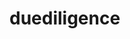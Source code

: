 # duediligence


<ul className="grid grid-cols-1 md:grid-cols-2 lg:grid-cols-3 xl:grid-cols-4 gap-4 -ml-6">

<ReferenceCard
    title="ah"
    description="This command allows the user to retrieve afterhours data for a given stock ticker. The data retrieved will..."
    url="/bot/reference/telegram/duediligence/ah"
/>
<ReferenceCard
    title="analyst"
    description="This command allows the user to retrieve analyst recommendations for a given stock ticker."
    url="/bot/reference/telegram/duediligence/analyst"
/>
<ReferenceCard
    title="bio_stocks"
    description="This command retrieves a stock's company information and displays it to the user. It takes a stock ticker as an..."
    url="/bot/reference/telegram/duediligence/bio_stocks"
/>
<ReferenceCard
    title="customer"
    description="This command allows the user to display customers of the company using the given symbol."
    url="/bot/reference/telegram/duediligence/customer"
/>
<ReferenceCard
    title="divinfo"
    description="This command retrieves dividend information for a given stock. The data includes dividend rate, yield, and ex-div..."
    url="/bot/reference/telegram/duediligence/divinfo"
/>
<ReferenceCard
    title="earnings"
    description="This command allows the user to retrieve the expected earnings for the given business day. The displayed earnings..."
    url="/bot/reference/telegram/duediligence/earnings"
/>
<ReferenceCard
    title="ermove"
    description="This command allows the user to retrieve the implied move for a stock based on the current option prices. The..."
    url="/bot/reference/telegram/duediligence/ermove"
/>
<ReferenceCard
    title="financials"
    description="This command will retrieve the financials of the company with the given ticker which includes total assets, cash,..."
    url="/bot/reference/telegram/duediligence/financials"
/>
<ReferenceCard
    title="insiders"
    description="This command allows the user to retrieve the 15 most recent insider transactions for a given stock. It will..."
    url="/bot/reference/telegram/duediligence/insiders"
/>
<ReferenceCard
    title="instholdings"
    description="This command allows the user to retrieve the top 15 institutional holdings for a given stock. This list is..."
    url="/bot/reference/telegram/duediligence/instholdings"
/>
<ReferenceCard
    title="nexter"
    description="This command will retrieve the next earnings date for the given stock ticker symbol."
    url="/bot/reference/telegram/duediligence/nexter"
/>
<ReferenceCard
    title="pm"
    description="This command allows the user to retrieve premarket data for a given stock ticker. It will fetch the latest price,..."
    url="/bot/reference/telegram/duediligence/pm"
/>
<ReferenceCard
    title="pt"
    description="This command allows the user to retrieve a chart with price targets for the specified ticker. The chart will..."
    url="/bot/reference/telegram/duediligence/pt"
/>
<ReferenceCard
    title="sec"
    description="This command allows the user to retrieve the most recent SEC filings related to the specified ticker symbol. The..."
    url="/bot/reference/telegram/duediligence/sec"
/>
<ReferenceCard
    title="splits"
    description="This command retrieves a list of recent stock splits for a given ticker. This command is useful for tracking the..."
    url="/bot/reference/telegram/duediligence/splits"
/>
<ReferenceCard
    title="supplier"
    description="This command allows users to retrieve the list of suppliers associated with the company with the given ticker."
    url="/bot/reference/telegram/duediligence/supplier"
/>
<ReferenceCard
    title="ytd"
    description="This command allows the user to retrieve the stock's year-to-date performance for a particular ticker symbol. It..."
    url="/bot/reference/telegram/duediligence/ytd"
/>
</ul>
